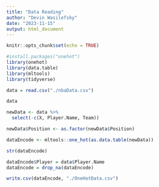 ```yaml
---
title: "Data Reading"
author: "Devin Wasilefsky"
date: "2023-11-15"
output: html_document
---
```


```r
knitr::opts_chunk$set(echo = TRUE)
```

```r
#install.packages("onehot")
library(onehot)
library(data.table)
library(mltools)
library(tidyverse)
```

```r
data = read.csv("./nbaData.csv")
```

```r
data
```


```r
newData <- data %>%
  select(-c(X, Player.Name, Team))
```

```r
newData$Position <- as.factor(newData$Position)
```

```r
dataEncode <- mltools::one_hot(as.data.table(newData))
```

```r
str(dataEncode)
```

```r
dataEncode$Player = data$Player.Name
dataEncode = drop_na(dataEncode)
```


```r
write.csv(dataEncode, "./OneHotData.csv")
```








